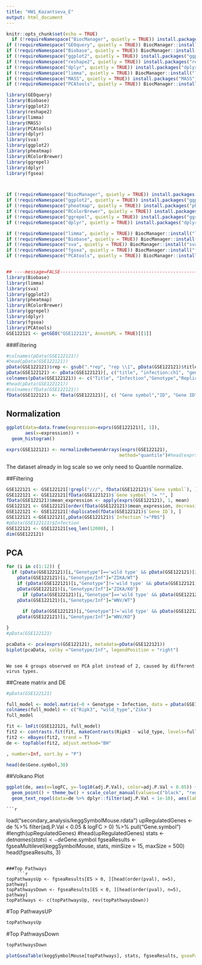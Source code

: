 ```yaml
---
title: "HW1_Kazantseva_E"
output: html_document
---
```


```r
knitr::opts_chunk$set(echo = TRUE)
  if (!requireNamespace("BiocManager", quietly = TRUE)) install.packages("BiocManager")
if (!requireNamespace("GEOquery", quietly = TRUE)) BiocManager::install("GEOquery")
if (!requireNamespace("Biobase", quietly = TRUE)) BiocManager::install("Biobase")
if (!requireNamespace("ggplot2", quietly = TRUE)) install.packages("ggplot2")
if (!requireNamespace("reshape2", quietly = TRUE)) install.packages("reshape2")
if (!requireNamespace("dplyr", quietly = TRUE)) install.packages("dplyr")
if (!requireNamespace("limma", quietly = TRUE)) BiocManager::install("limma")
if (!requireNamespace("MASS", quietly = TRUE)) install.packages("MASS")
if (!requireNamespace("PCAtools", quietly = TRUE)) BiocManager::install("PCAtools")

library(GEOquery)
library(Biobase)
library(ggplot2)
library(reshape2)
library(limma)
library(MASS)
library(PCAtools)
library(dplyr)
library(sva)
library(ggplot2)
library(pheatmap)
library(RColorBrewer)
library(ggrepel)
library(dplyr)
library(fgsea)



if (!requireNamespace("BiocManager", quietly = TRUE)) install.packages("BiocManager")
if (!requireNamespace("ggplot2", quietly = TRUE)) install.packages("ggplot2")
if (!requireNamespace("pheatmap", quietly = TRUE)) install.packages("pheatmap")
if (!requireNamespace("RColorBrewer", quietly = TRUE)) install.packages("RColorBrewer")
if (!requireNamespace("ggrepel", quietly = TRUE)) install.packages("ggrepel")
if (!requireNamespace("dplyr", quietly = TRUE)) install.packages("dplyr")

if (!requireNamespace("limma", quietly = TRUE)) BiocManager::install("limma")
if (!requireNamespace("Biobase", quietly = TRUE)) BiocManager::install("Biobase")
if (!requireNamespace("sva", quietly = TRUE)) BiocManager::install("sva")
if (!requireNamespace("fgsea", quietly = TRUE)) BiocManager::install("fgsea")
if (!requireNamespace("PCAtools", quietly = TRUE)) BiocManager::install("PCAtools")


## ----message=FALSE--------------------------------------------------------------------------------------
library(Biobase)
library(limma)
library(sva)
library(ggplot2)
library(pheatmap)
library(RColorBrewer)
library(ggrepel)
library(dplyr)
library(fgsea)
library(PCAtools)
GSE122121 <- getGEO("GSE122121", AnnotGPL = TRUE)[[1]]
```


###Filtering
```r

#colnames(pData(GSE122121))
#head(pData(GSE122121))
pData(GSE122121)$rep <- gsub(".*rep", "rep \\1", pData(GSE122121)$title)
pData(GSE122121) <- pData(GSE122121)[, c("title", "infection:ch1", "genotype/variation:ch1","rep")]
colnames(pData(GSE122121)) <- c("Title", "Infection","Genotype","Replicate")
#head(pData(GSE122121))
#colnames(fData(GSE122121))
fData(GSE122121) <- fData(GSE122121)[, c( "Gene symbol","ID", "Gene ID")]
```

## Normalization

```r
ggplot(data=data.frame(expression=exprs(GSE122121)[, 1]),
       aes(x=expression)) +
  geom_histogram()
```


```r
exprs(GSE122121) <- normalizeBetweenArrays(exprs(GSE122121), 
                                          method="quantile")#head(exprs(GSE122121))
```
The dataset already in log scale so we only need to Quantile normalize.

##Filtering

```r
GSE122121 <- GSE122121[!grepl("///", fData(GSE122121)$`Gene symbol`), ]
GSE122121 <- GSE122121[fData(GSE122121)$`Gene symbol` != "", ]
fData(GSE122121)$mean_expression <- apply(exprs(GSE122121), 1, mean)
GSE122121 <- GSE122121[order(fData(GSE122121)$mean_expression, decreasing = TRUE), ]
GSE122121 <- GSE122121[!duplicated(fData(GSE122121)$`Gene ID`), ]
GSE122121 <-GSE122121[,pData(GSE122121)$`Infection`!="PBS"]
#pData(GSE122121)$Infection
GSE122121 <- GSE122121[seq_len(12000), ]
dim(GSE122121)
```

## PCA

```r


for (i in c(1:12)) {
  if (pData(GSE122121)[i,"Genotype"]=='wild type' && pData(GSE122121)[i,"Infection"]=='Zika virus (ZIKV) strain MR766 at an MOI of 0.1') {
    pData(GSE122121)[i,"Genotype/Inf"]="ZIKA/WT"}
    if (pData(GSE122121)[i,"Genotype"]!='wild type' && pData(GSE122121)[i,"Infection"]=='Zika virus (ZIKV) strain MR766 at an MOI of 0.1') {
    pData(GSE122121)[i,"Genotype/Inf"]="ZIKA/KO"}
      if (pData(GSE122121)[i,"Genotype"]=='wild type' && pData(GSE122121)[i,"Infection"]!='Zika virus (ZIKV) strain MR766 at an MOI of 0.1') {
    pData(GSE122121)[i,"Genotype/Inf"]="WNV/WT"}
  
      if (pData(GSE122121)[i,"Genotype"]!='wild type' && pData(GSE122121)[i,"Infection"]!='Zika virus (ZIKV) strain MR766 at an MOI of 0.1') {
    pData(GSE122121)[i,"Genotype/Inf"]="WNV/KO"}

}
#pData(GSE122121)

pcaData <- pca(exprs(GSE122121), metadata=pData(GSE122121))
biplot(pcaData, colby ="Genotype/Inf", legendPosition = "right")


```


                                                                                                               We see 4 groups observed on PCA plot instead of 2, caused by different virus types.


##Create matrix and DE
```r
#pData(GSE122121)

full_model <- model.matrix(~0 + Genotype + Infection, data = pData(GSE122121))
colnames(full_model) <- c("Ripk3", "wild_type","Zika")
full_model

```

```r

fit <- lmFit(GSE122121, full_model)
fit2 <- contrasts.fit(fit, makeContrasts(Ripk3 - wild_type, levels=full_model))
fit2 <- eBayes(fit2, trend = T)
de <- topTable(fit2, adjust.method="BH"

, number=Inf, sort.by = "P")

head(de$Gene.symbol,30)

```

##Volkano Plot
```r
ggplot(de, aes(x=logFC, y=-log10(adj.P.Val), color=adj.P.Val < 0.05)) +
  geom_point() + theme_bw() + scale_color_manual(values=c("black", "red")) +
  geom_text_repel(data=de %>% dplyr::filter(adj.P.Val < 1e-10), aes(label=Gene.symbol, color=NULL))
```
    ```r
    
load("secondary_analysis/keggSymbolMouse.rdata")
upRegulatedGenes <- de %>% filter(adj.P.Val < 0.05 & logFC > 0) %>% pull("Gene.symbol")
#length(upRegulatedGenes)
#head(upRegulatedGenes)
stats <- de$t
names(stats) <- de$Gene.symbol
fgseaResults <- fgseaMultilevel(keggSymbolMouse, stats, minSize = 15, maxSize = 500)
head(fgseaResults, 3)
```

###Top Pathways
    ```r

topPathwaysUp <- fgseaResults[ES > 0, ][head(order(pval), n=5), pathway]
topPathwaysDown <- fgseaResults[ES < 0, ][head(order(pval), n=5), pathway]
topPathways <- c(topPathwaysUp, rev(topPathwaysDown))
```

#Top PathwaysUP
```r
topPathwaysUp
```

#Top PathwaysDown
```r
topPathwaysDown
```


```r
plotGseaTable(keggSymbolMouse[topPathways], stats, fgseaResults, gseaParam = 0.5)
```
                                                                  